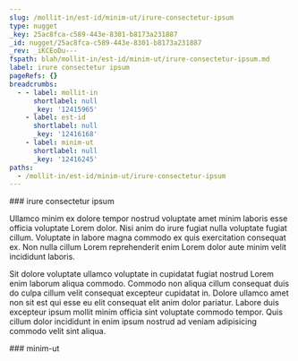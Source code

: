 ```yaml
---
slug: /mollit-in/est-id/minim-ut/irure-consectetur-ipsum
type: nugget
_key: 25ac8fca-c589-443e-8301-b8173a231887
_id: nugget/25ac8fca-c589-443e-8301-b8173a231887
_rev: _iKCEoDu---
fspath: blah/mollit-in/est-id/minim-ut/irure-consectetur-ipsum.md
label: irure consectetur ipsum
pageRefs: {}
breadcrumbs:
  - - label: mollit-in
      shortlabel: null
      _key: '12415965'
    - label: est-id
      shortlabel: null
      _key: '12416168'
    - label: minim-ut
      shortlabel: null
      _key: '12416245'
paths:
  - /mollit-in/est-id/minim-ut/irure-consectetur-ipsum
---
```


<NuggetArea>
<Nugget slug="/mollit-in/est-id/minim-ut/irure-consectetur-ipsum" type="nugget" _key="25ac8fca-c589-443e-8301-b8173a231887" _id="nugget/25ac8fca-c589-443e-8301-b8173a231887" _rev="_iKCEoDu---" fspath="blah/mollit-in/est-id/minim-ut/irure-consectetur-ipsum.md" label="irure consectetur ipsum" paths="/mollit-in/est-id/minim-ut/irure-consectetur-ipsum">
<NuggetBody>
### irure consectetur ipsum

Ullamco minim ex dolore tempor nostrud voluptate amet minim laboris esse officia voluptate Lorem dolor. Nisi anim do irure fugiat nulla voluptate fugiat cillum. Voluptate in labore magna commodo ex quis exercitation consequat ex. Non nulla cillum Lorem reprehenderit enim Lorem dolor aute minim velit incididunt laboris.

Sit dolore voluptate ullamco voluptate in cupidatat fugiat nostrud Lorem enim laborum aliqua commodo. Commodo non aliqua cillum consequat duis do culpa cillum velit consequat excepteur cupidatat in. Dolore ullamco amet non sit est qui esse eu elit consequat elit anim dolor pariatur. Labore duis excepteur ipsum mollit minim officia sint voluptate commodo tempor. Quis cillum dolor incididunt in enim ipsum nostrud ad veniam adipisicing commodo velit sint aliqua.

</NuggetBody>
<Breadcrumbs>
<Crumbs>
<Crumb _key="12415965" label="mollit-in" /><Crumb _key="12416168" label="est-id" /><Crumb _key="12416245" label="minim-ut" />
</Crumbs>
</Breadcrumbs>
</Nugget>

<NuggetsInbound>
</NuggetsInbound>
<NuggetsOutbound>
</NuggetsOutbound>
</NuggetArea>
<PassagesInbound>
<Passage direction="inbound" type="passage" _key="12416245" _id="passage/12416245" _rev="_iKCEoDm--A" label="minim-ut" passage="minim-ut" fspath="blah/mollit-in/est-id/minim-ut" paths="/mollit-in/est-id/minim-ut" slug="/mollit-in/est-id/minim-ut">
<NuggetBody>
### minim-ut

</NuggetBody>
<Breadcrumbs>
<Crumbs>
<Crumb _key="12415965" label="mollit-in" /><Crumb _key="12416168" label="est-id" />
</Crumbs>
</Breadcrumbs>
</Passage>

</PassagesInbound>
<PassagesOutbound>
</PassagesOutbound>